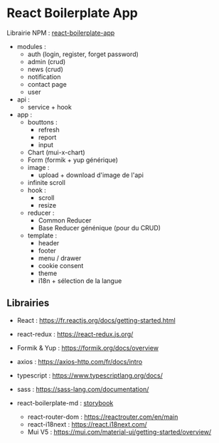 # React Boilerplate App

Librairie NPM : <a href="https://www.npmjs.com/package/@vagabond-inc/react-boilerplate-app" target="_black">react-boilerplate-app</a>

- modules :
  - auth (login, register, forget password)
  - admin (crud)
  - news (crud)
  - notification
  - contact page
  - user
- api :
  - service + hook
- app :
  - bouttons :
    - refresh
    - report
    - input
  - Chart (mui-x-chart)
  - Form (formik + yup générique)
  - image :
    - upload + download d'image de l'api
  - infinite scroll
  - hook :
    - scroll
    - resize
  - reducer :
    - Common Reducer
    - Base Reducer génénique (pour du CRUD)
  - template :
    - header
    - footer
    - menu / drawer
    - cookie consent
    - theme
    - i18n + sélection de la langue

## Librairies

- React : <a href="https://fr.reactjs.org/docs/getting-started.html" target="_black">https://fr.reactjs.org/docs/getting-started.html</a>
- react-redux : <a href="https://react-redux.js.org/" target="_black">https://react-redux.js.org/</a>
- Formik & Yup : <a href="https://formik.org/docs/overview" target="_black">https://formik.org/docs/overview</a>
- axios : <a href="https://axios-http.com/fr/docs/intro" target="_black">https://axios-http.com/fr/docs/intro</a>
- typescript : <a href="https://www.typescriptlang.org/docs/" target="_black">https://www.typescriptlang.org/docs/</a>
- sass : <a href="https://sass-lang.com/documentation/" target="_black">https://sass-lang.com/documentation/</a>

- react-boilerplate-md : <a href="https://vagabond.synology.me/react-boilerplate-md/?path=/docs/introduction--docs" target="_black">storybook</a>
  - react-router-dom : <a href="https://reactrouter.com/en/main" target="_black">https://reactrouter.com/en/main</a>
  - react-i18next : <a href="https://react.i18next.com/" target="_black">https://react.i18next.com/</a>
  - Mui V5 : <a href="https://mui.com/material-ui/getting-started/overview/" target="_black">https://mui.com/material-ui/getting-started/overview/</a>
